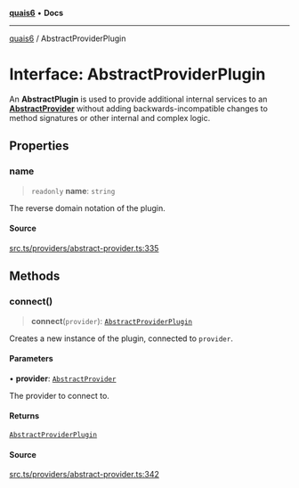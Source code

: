 [**quais6**](../README.md) • **Docs**

***

[quais6](../globals.md) / AbstractProviderPlugin

# Interface: AbstractProviderPlugin

An **AbstractPlugin** is used to provide additional internal services
 to an [**AbstractProvider**](../classes/AbstractProvider.md) without adding 
 backwards-incompatible changes to method signatures or other internal 
 and complex logic.

## Properties

### name

> `readonly` **name**: `string`

The reverse domain notation of the plugin.

#### Source

[src.ts/providers/abstract-provider.ts:335](https://github.com/dominant-strategies/quais-6.js/blob/aca1855329c3946c627ab7f16ac5304cea7d20c5/src.ts/providers/abstract-provider.ts#L335)

## Methods

### connect()

> **connect**(`provider`): [`AbstractProviderPlugin`](AbstractProviderPlugin.md)

Creates a new instance of the plugin, connected to `provider`.

#### Parameters

• **provider**: [`AbstractProvider`](../classes/AbstractProvider.md)

The provider to connect to.

#### Returns

[`AbstractProviderPlugin`](AbstractProviderPlugin.md)

#### Source

[src.ts/providers/abstract-provider.ts:342](https://github.com/dominant-strategies/quais-6.js/blob/aca1855329c3946c627ab7f16ac5304cea7d20c5/src.ts/providers/abstract-provider.ts#L342)
